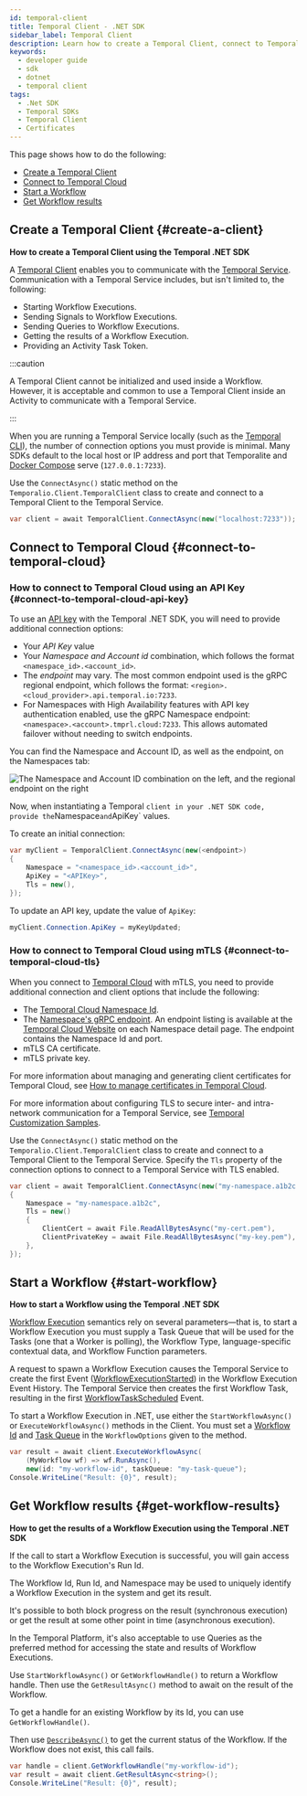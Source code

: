 ```yaml
---
id: temporal-client
title: Temporal Client - .NET SDK
sidebar_label: Temporal Client
description: Learn how to create a Temporal Client, connect to Temporal Cloud, start a Workflow, and get Workflow results using the Temporal .NET SDK with detailed steps and code examples.
keywords:
  - developer guide
  - sdk
  - dotnet
  - temporal client
tags:
  - .Net SDK
  - Temporal SDKs
  - Temporal Client
  - Certificates
---
```


This page shows how to do the following:

- [Create a Temporal Client](#create-a-client)
- [Connect to Temporal Cloud](#connect-to-temporal-cloud)
- [Start a Workflow](#start-workflow)
- [Get Workflow results](#get-workflow-results)

## Create a Temporal Client {#create-a-client}

**How to create a Temporal Client using the Temporal .NET SDK**

A [Temporal Client](/encyclopedia/temporal-sdks#temporal-client) enables you to communicate with the [Temporal Service](/temporal-service).
Communication with a Temporal Service includes, but isn't limited to, the following:

- Starting Workflow Executions.
- Sending Signals to Workflow Executions.
- Sending Queries to Workflow Executions.
- Getting the results of a Workflow Execution.
- Providing an Activity Task Token.

:::caution

A Temporal Client cannot be initialized and used inside a Workflow.
However, it is acceptable and common to use a Temporal Client inside an Activity to communicate with a Temporal Service.

:::

When you are running a Temporal Service locally (such as the [Temporal CLI](https://docs.temporal.io/cli/server#start-dev)), the number of connection options you must provide is minimal.
Many SDKs default to the local host or IP address and port that Temporalite and [Docker Compose](https://github.com/temporalio/docker-compose) serve (`127.0.0.1:7233`).

Use the `ConnectAsync()` static method on the `Temporalio.Client.TemporalClient` class to create and connect to a Temporal Client to the Temporal Service.

```csharp
var client = await TemporalClient.ConnectAsync(new("localhost:7233"));
```

## Connect to Temporal Cloud {#connect-to-temporal-cloud}

### How to connect to Temporal Cloud using an API Key {#connect-to-temporal-cloud-api-key}

To use an [API key](/cloud/api-keys) with the Temporal .NET SDK, you will need to provide additional connection options:

- Your _API Key_ value
- Your _Namespace and Account id_ combination, which follows the format `<namespace_id>.<account_id>`.
- The _endpoint_ may vary. The most common endpoint used is the gRPC regional endpoint, which follows the format: `<region>.<cloud_provider>.api.temporal.io:7233`.
- For Namespaces with High Availability features with API key authentication enabled, use the gRPC Namespace endpoint: `<namespace>.<account>.tmprl.cloud:7233`.
  This allows automated failover without needing to switch endpoints.

You can find the Namespace and Account ID, as well as the endpoint, on the Namespaces tab:

![The Namespace and Account ID combination on the left, and the regional endpoint on the right](/img/cloud/apikeys/namespaces-and-regional-endpoints.png)

Now, when instantiating a Temporal `client in your .NET SDK code, provide the`Namespace`and`ApiKey` values.

To create an initial connection:

```csharp
var myClient = TemporalClient.ConnectAsync(new(<endpoint>)
{
    Namespace = "<namespace_id>.<account_id>",
    ApiKey = "<APIKey>",
    Tls = new(),
});
```

To update an API key, update the value of `ApiKey`:

```csharp
myClient.Connection.ApiKey = myKeyUpdated;
```

### How to connect to Temporal Cloud using mTLS {#connect-to-temporal-cloud-tls}

When you connect to [Temporal Cloud](/cloud) with mTLS, you need to provide additional connection and client options that include the following:

- The [Temporal Cloud Namespace Id](/cloud/namespaces#temporal-cloud-namespace-id).
- The [Namespace's gRPC endpoint](/cloud/namespaces#temporal-cloud-grpc-endpoint).
  An endpoint listing is available at the [Temporal Cloud Website](https://cloud.temporal.io/namespaces) on each Namespace detail page.
  The endpoint contains the Namespace Id and port.
- mTLS CA certificate.
- mTLS private key.

For more information about managing and generating client certificates for Temporal Cloud, see [How to manage certificates in Temporal Cloud](/cloud/certificates).

For more information about configuring TLS to secure inter- and intra-network communication for a Temporal Service, see [Temporal Customization Samples](https://github.com/temporalio/samples-server).

Use the `ConnectAsync()` static method on the `Temporalio.Client.TemporalClient` class to create and connect to a Temporal Client to the Temporal Service.
Specify the `Tls` property of the connection options to connect to a Temporal Service with TLS enabled.

```csharp
var client = await TemporalClient.ConnectAsync(new("my-namespace.a1b2c.tmprl.cloud:7233")
{
    Namespace = "my-namespace.a1b2c",
    Tls = new()
    {
        ClientCert = await File.ReadAllBytesAsync("my-cert.pem"),
        ClientPrivateKey = await File.ReadAllBytesAsync("my-key.pem"),
    },
});
```

## Start a Workflow {#start-workflow}

**How to start a Workflow using the Temporal .NET SDK**

[Workflow Execution](/workflow-execution) semantics rely on several parameters—that is, to start a Workflow Execution you must supply a Task Queue that will be used for the Tasks (one that a Worker is polling), the Workflow Type, language-specific contextual data, and Workflow Function parameters.

A request to spawn a Workflow Execution causes the Temporal Service to create the first Event ([WorkflowExecutionStarted](/references/events#workflowexecutionstarted)) in the Workflow Execution Event History.
The Temporal Service then creates the first Workflow Task, resulting in the first [WorkflowTaskScheduled](/references/events#workflowtaskscheduled) Event.

To start a Workflow Execution in .NET, use either the `StartWorkflowAsync()` or `ExecuteWorkflowAsync()` methods in the Client.
You must set a [Workflow Id](/workflow-execution/workflowid-runid#workflow-id) and [Task Queue](/task-queue) in the `WorkflowOptions` given to the method.

```csharp
var result = await client.ExecuteWorkflowAsync(
    (MyWorkflow wf) => wf.RunAsync(),
    new(id: "my-workflow-id", taskQueue: "my-task-queue");
Console.WriteLine("Result: {0}", result);
```

## Get Workflow results {#get-workflow-results}

**How to get the results of a Workflow Execution using the Temporal .NET SDK**

If the call to start a Workflow Execution is successful, you will gain access to the Workflow Execution's Run Id.

The Workflow Id, Run Id, and Namespace may be used to uniquely identify a Workflow Execution in the system and get its result.

It's possible to both block progress on the result (synchronous execution) or get the result at some other point in time (asynchronous execution).

In the Temporal Platform, it's also acceptable to use Queries as the preferred method for accessing the state and results of Workflow Executions.

Use `StartWorkflowAsync()` or `GetWorkflowHandle()` to return a Workflow handle.
Then use the `GetResultAsync()` method to await on the result of the Workflow.

To get a handle for an existing Workflow by its Id, you can use `GetWorkflowHandle()`.

Then use [`DescribeAsync()`](https://dotnet.temporal.io/api/Temporalio.Client.WorkflowHandle.html#Temporalio_Client_WorkflowHandle_DescribeAsync_Temporalio_Client_WorkflowDescribeOptions_) to get the current status of the Workflow.
If the Workflow does not exist, this call fails.

```csharp
var handle = client.GetWorkflowHandle("my-workflow-id");
var result = await client.GetResultAsync<string>();
Console.WriteLine("Result: {0}", result);
```
